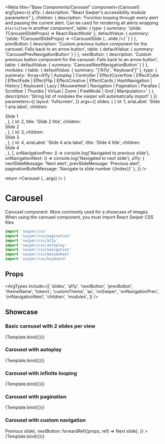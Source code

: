 
<Meta
  title="Base Components/Carousel"
  component={Carousel}
  argTypes={{
    a11y: {
      description: "React Swiper's accessibility module parameters"
    },
    children: {
      description: 'Function looping through every alert and passing the current alert. Can be used for rendering all alerts wrapping `AlertsItem` in another component',
      table: {
        type: {
          summary: '(slide: TCarouselSlideProps) => React.ReactNode'
        },
        defaultValue: {
          summary: '(slide: TCarouselSlideProps) => <CarouselSlide {...slide />}'
        }
      }
    },
    prevButton: {
      description: 'Custom previous button component for the carousel. Falls back to an arrow button',
      table: {
        defaultValue: {
          summary: 'CarouselPrevNavigationButton'
        }
      }
    },
    nextButton: {
      description: 'Custom previous button component for the carousel. Falls back to an arrow button',
      table: {
        defaultValue: {
          summary: 'CarouselNextNavigationButton'
        }
      }
    },
    modules: {
      table: {
        defaultValue: {
          summary: "['A11y', 'Keyboard']"
        },
        type: {
          summary: 'Array<A11y | Autoplay | Controller | EffectCoverflow | EffectCube | EffectFade | EffectFlip | EffectCreative | EffectCards | HashNavigation | History | Keyboard | Lazy | Mousewheel | Navigation | Pagination | Parallax | Scrollbar | Thumbs | Virtual | Zoom | FreeMode | Grid | Manipulation>'
        }
      },
      description: 'String list of modules the swiper will automatically import'
    }
  }}
  parameters={{
    layout: 'fullscreen',
  }}
  args={{
    slides: [
      {
        id: 1,
        ariaLabel: 'Slide 1 aria label',
        children: <div>Slide 1</div>,
      },
      {
        id: 2,
        title: 'Slide 2 title',
        children: <div>Slide 2</div>,
      },
      {
        id: 3,
        children: <div>Slide 3</div>,
      },
      {
        id: 4,
        ariaLabel: 'Slide 4 aria label',
        title: 'Slide 4 title',
        children: <div>Slide 4</div>,
      },
    ],
    onNavigationPrev: () => console.log('Navigated to previous slide'),
    onNavigationNext: () => console.log('Navigated to next slide'),
    a11y: {
      nextSlideMessage: 'Next alert',
      prevSlideMessage: 'Previous alert',
      paginationBulletMessage: 'Navigate to slide number {{index}}'
    },
  }}
/>

  return <Carousel {...args} />
}

# Carousel

Carousel component. More commonly used for a showcase of images. When using the carousel component, you must import React Swiper CSS files

```ts
import 'swiper/css'
import 'swiper/css/pagination'
import 'swiper/css/a11y'
import 'swiper/css/autoplay'
import 'swiper/css/navigation'
import 'swiper/css/mousewheel'
import 'swiper/css/keyboard'
```

## Props

<ArgTypes
  include={[
    'slides',
    'a11y',
    'nextButton',
    'prevButton',
    'themeName',
    'tokens',
    'customTheme',
    'as',
    'onSwiper',
    'onNavigationPrev',
    'onNavigationNext',
    'children',
    'modules',
  ]}
 />

## Showcase

### Basic carousel with 2 slides per view

<Canvas>
  <Story
    name="Basic"
    args={{
      slidesPerView: 2,
      modules: ['Navigation']
    }}
  >
    {Template.bind({})}
  </Story>
</Canvas>

### Carousel with autoplay

<Canvas>
  <Story
    name="Carousel with autoplay"
    args={{
      modules: ['Autoplay', 'Navigation', 'Pagination'],
      autoplay: true,
    }}
  >
    {Template.bind({})}
  </Story>
</Canvas>

### Carousel with infinite looping

<Canvas>
  <Story
    name="Carousel with infinite looping"
    args={{
      loop: true,
      modules: ['Navigation'],
    }}
  >
    {Template.bind({})}
  </Story>
</Canvas>

### Carousel with pagination

<Canvas>
  <Story
    name="Carousel with pagination"
    args={{
      modules: ['Pagination'],
    }}
  >
    {Template.bind({})}
  </Story>
</Canvas>

### Carousel with custom navigation

<Canvas>
  <Story
    name="Carousel custom navigation"
    args={{
      modules: ['Navigation'],
      prevButton: forwardRef((props, ref) => <CarouselPrevNavigationButton {...props} ref={ref}>Previous slide</CarouselPrevNavigationButton>),
      nextButton: forwardRef((props, ref) => <CarouselNextNavigationButton {...props} ref={ref}>Next slide</CarouselNextNavigationButton>),
    }}
  >
    {Template.bind({})}
  </Story>
</Canvas>
